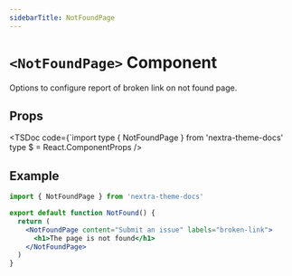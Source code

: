 ```yaml
---
sidebarTitle: NotFoundPage
---
```




# `<NotFoundPage>` Component

Options to configure report of broken link on not found page.

## Props

<TSDoc
  code={`import type { NotFoundPage } from 'nextra-theme-docs'
type $ = React.ComponentProps<typeof NotFoundPage>
/>

## Example

```jsx filename="app/not-found.jsx"
import { NotFoundPage } from 'nextra-theme-docs'

export default function NotFound() {
  return (
    <NotFoundPage content="Submit an issue" labels="broken-link">
      <h1>The page is not found</h1>
    </NotFoundPage>
  )
}
```
